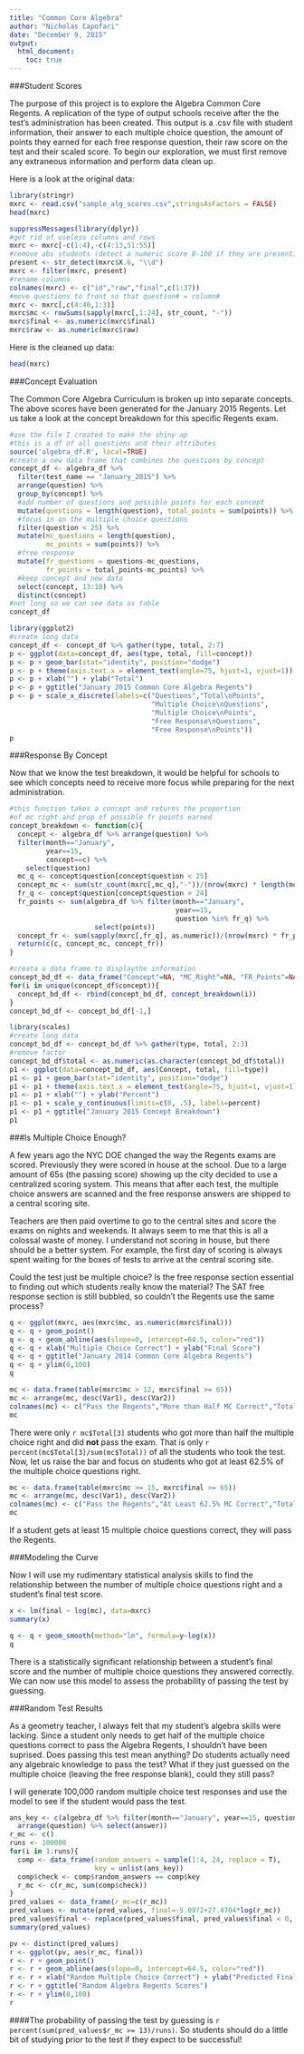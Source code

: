 ```yaml
---
title: "Common Core Algebra"
author: "Nicholas Capofari"
date: "December 9, 2015"
output: 
  html_document:
    toc: true
---
```


###Student Scores

The purpose of this project is to explore the Algebra Common Core Regents.  A replication of the type of output schools receive after the the test's administration has been created.  This output is a .csv file with student information, their answer to each multiple choice question, the amount of points they earned for each free response question, their raw score on the test and their scaled score.  To begin our exploration, we must first remove any extraneous information and perform data clean up.  

Here is a look at the original data:

```r
library(stringr)
mxrc <- read.csv("sample_alg_scores.csv",stringsAsFactors = FALSE)
head(mxrc)
```

```r
suppressMessages(library(dplyr))
#get rid of useless columns and rows
mxrc <- mxrc[-c(1:4),-c(4:13,51:55)]
#remove abs students (detect a numeric score 0-100 if they are present)
present <- str_detect(mxrc$X.6, "\\d")
mxrc <- filter(mxrc, present)
#rename columns
colnames(mxrc) <- c("id","raw","final",c(1:37))
#move questions to front so that question# = column#
mxrc <- mxrc[,c(4:40,1:3)]
mxrc$mc <- rowSums(sapply(mxrc[,1:24], str_count, "-"))
mxrc$final <- as.numeric(mxrc$final)
mxrc$raw <- as.numeric(mxrc$raw)
```

Here is the cleaned up data:

```r
head(mxrc)
```

###Concept Evaluation

The Common Core Algebra Curriculum is broken up into separate concepts.  The above scores have been generated for the January 2015 Regents.  Let us take a look at the concept breakdown for this specific Regents exam.

```r
#use the file I created to make the shiny ap
#this is a df of all questions and their attributes
source('algebra_df.R', local=TRUE)
#create a new data frame that combines the questions by concept
concept_df <- algebra_df %>% 
  filter(test_name == "January_2015") %>% 
  arrange(question) %>%
  group_by(concept) %>%
  #add number of questions and possible points for each concept
  mutate(questions = length(question), total_points = sum(points)) %>%
  #focus in on the multiple choice questions
  filter(question < 25) %>%
  mutate(mc_questions = length(question), 
         mc_points = sum(points)) %>%
  #free response
  mutate(fr_questions = questions-mc_questions, 
         fr_points = total_points-mc_points) %>%
  #keep concept and new data
  select(concept, 13:18) %>%
  distinct(concept) 
#not long so we can see data as table
concept_df
```

```r
library(ggplot2)
#create long data
concept_df <- concept_df %>% gather(type, total, 2:7)
p <- ggplot(data=concept_df, aes(type, total, fill=concept))
p <- p + geom_bar(stat="identity", position="dodge")
p <- p + theme(axis.text.x = element_text(angle=75, hjust=1, vjust=1))
p <- p + xlab("") + ylab("Total")
p <- p + ggtitle("January 2015 Common Core Algebra Regents")
p <- p + scale_x_discrete(labels=c("Questions","Total\nPoints",
                                   "Multiple Choice\nQuestions",
                                   "Multiple Choice\nPoints",
                                   "Free Response\nQuestions",
                                   "Free Response\nPoints"))
p
```

###Response By Concept

Now that we know the test breakdown, it would be helpful for schools to see which concepts need to receive more focus while preparing for the next administration.

```r
#this function takes a concept and returns the proportion 
#of mc right and prop of possible fr points earned
concept_breakdown <- function(c){
  concept <- algebra_df %>% arrange(question) %>% 
  filter(month=="January", 
         year==15,
         concept==c) %>%
    select(question)
  mc_q <- concept$question[concept$question < 25]
  concept_mc <- sum(str_count(mxrc[,mc_q],"-"))/(nrow(mxrc) * length(mc_q))
  fr_q <- concept$question[concept$question > 24]
  fr_points <- sum(algebra_df %>% filter(month=="January",
                                         year==15,
                                         question %in% fr_q) %>%
                     select(points))
  concept_fr <- sum(sapply(mxrc[,fr_q], as.numeric))/(nrow(mxrc) * fr_points)
  return(c(c, concept_mc, concept_fr))
}

#creata a data frame to displaythe information
concept_bd_df <- data_frame("Concept"=NA, "MC_Right"=NA, "FR_Points"=NA)
for(i in unique(concept_df$concept)){
  concept_bd_df <- rbind(concept_bd_df, concept_breakdown(i))
}
concept_bd_df <- concept_bd_df[-1,]
```

```r
library(scales)
#create long data
concept_bd_df <- concept_bd_df %>% gather(type, total, 2:3)
#remove factor
concept_bd_df$total <- as.numeric(as.character(concept_bd_df$total))
p1 <- ggplot(data=concept_bd_df, aes(Concept, total, fill=type))
p1 <- p1 + geom_bar(stat="identity", position="dodge")
p1 <- p1 + theme(axis.text.x = element_text(angle=75, hjust=1, vjust=1))
p1 <- p1 + xlab("") + ylab("Percent")
p1 <- p1 + scale_y_continuous(limits=c(0, .5), labels=percent)
p1 <- p1 + ggtitle("January 2015 Concept Breakdown")
p1
```

###Is Multiple Choice Enough?

A few years ago the NYC DOE changed the way the Regents exams are scored.  Previously they were scored in house at the school.  Due to a large amount of 65s (the passing score) showing up the city decided to use a centralized scoring system.  This means that after each test, the multiple choice answers are scanned and the free response answers are shipped to a central scoring site.  

Teachers are then paid overtime to go to the central sites and score the exams on nights and weekends.  It always seem to me that this is all a colossal waste of money.  I understand not scoring in house, but there should be a better system.  For example, the first day of scoring is always spent waiting for the boxes of tests to arrive at the central scoring site.  

Could the test just be multiple choice?  Is the free response section essential to finding out which students really know the material?  The SAT free response section is still bubbled, so couldn't the Regents use the same process?  

```r
q <- ggplot(mxrc, aes(mxrc$mc, as.numeric(mxrc$final)))
q <- q + geom_point()
q <- q + geom_abline(aes(slope=0, intercept=64.5, color="red"))
q <- q + xlab("Multiple Choice Correct") + ylab("Final Score")
q <- q + ggtitle("January 2014 Common Core Algebra Regents")
q <- q + ylim(0,100)
q

mc <- data.frame(table(mxrc$mc > 12, mxrc$final >= 65))
mc <- arrange(mc, desc(Var1), desc(Var2))
colnames(mc) <- c("Pass the Regents","More than Half MC Correct","Total")
mc
```

There were only ```r mc$Total[3]``` students who got more than half the multiple choice right and did **not** pass the exam.  That is only ```r percent(mc$Total[3]/sum(mc$Total))``` of all the students who took the test.  Now, let us raise the bar and focus on students who got at least 62.5% of the multiple choice questions right.

```r
mc <- data.frame(table(mxrc$mc >= 15, mxrc$final >= 65))
mc <- arrange(mc, desc(Var1), desc(Var2))
colnames(mc) <- c("Pass the Regents","At Least 62.5% MC Correct","Total")
mc
```

If a student gets at least 15 multiple choice questions correct, they will pass the Regents.

###Modeling the Curve

Now I will use my rudimentary statistical analysis skills to find the relationship between the number of multiple choice questions right and a student's final test score.  

```r
x <- lm(final ~ log(mc), data=mxrc)
summary(x) 

q <- q + geom_smooth(method="lm", formula=y~log(x))
q
```

There is a statistically significant relationship between a student's final score and the number of multiple choice questions they answered correctly.  We can now use this model to assess the probability of passing the test by guessing.

###Random Test Results

As a geometry teacher, I always felt that my student's algebra skills were lacking.  Since a student only needs to get half of the multiple choice questions correct to pass the Algebra Regents, I shouldn't have been suprised.  Does passing this test mean anything?  Do students actually need any algebraic knowledge to pass the test?  What if they just guessed on the multiple choice (leaving the free response blank), could they still pass?  

I will generate 100,000 random multiple choice test responses and use the model to see if the student would pass the test.

```r
ans_key <- c(algebra_df %>% filter(month=="January", year==15, question < 25) %>% 
  arrange(question) %>% select(answer))
r_mc <- c()
runs <- 100000
for(i in 1:runs){
  comp <- data_frame(random_answers = sample(1:4, 24, replace = T),
                     key = unlist(ans_key))
  comp$check <- comp$random_answers == comp$key
  r_mc <- c(r_mc, sum(comp$check))
}
pred_values <- data_frame(r_mc=c(r_mc))
pred_values <- mutate(pred_values, final=-5.0972+27.4704*log(r_mc))
pred_values$final <- replace(pred_values$final, pred_values$final < 0, 0) 
summary(pred_values)
```

```r
pv <- distinct(pred_values)
r <- ggplot(pv, aes(r_mc, final))
r <- r + geom_point()
r <- r + geom_abline(aes(slope=0, intercept=64.5, color="red"))
r <- r + xlab("Random Multiple Choice Correct") + ylab("Predicted Final Score")
r <- r + ggtitle("Random Algebra Regents Scores")
r <- r + ylim(0,100)
r
```

####The probability of passing the test by guessing is ```r percent(sum(pred_values$r_mc >= 13)/runs)```.  So students should do a little bit of studying prior to the test if they expect to be successful!

